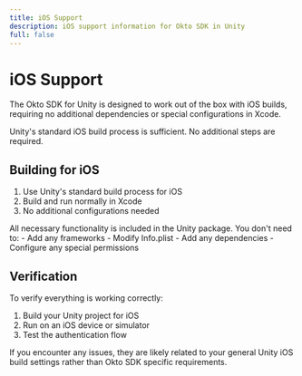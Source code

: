 ```yaml
---
title: iOS Support
description: iOS support information for Okto SDK in Unity
full: false
---
```



# iOS Support

The Okto SDK for Unity is designed to work out of the box with iOS builds, requiring no additional dependencies or special configurations in Xcode.

<Callout type="info">
Unity's standard iOS build process is sufficient. No additional steps are required.
</Callout>

## Building for iOS

1. Use Unity's standard build process for iOS
2. Build and run normally in Xcode
3. No additional configurations needed

<Callout type="success">
All necessary functionality is included in the Unity package. You don't need to:
- Add any frameworks
- Modify Info.plist
- Add any dependencies
- Configure any special permissions
</Callout>

## Verification

To verify everything is working correctly:
1. Build your Unity project for iOS
2. Run on an iOS device or simulator
3. Test the authentication flow

If you encounter any issues, they are likely related to your general Unity iOS build settings rather than Okto SDK specific requirements.